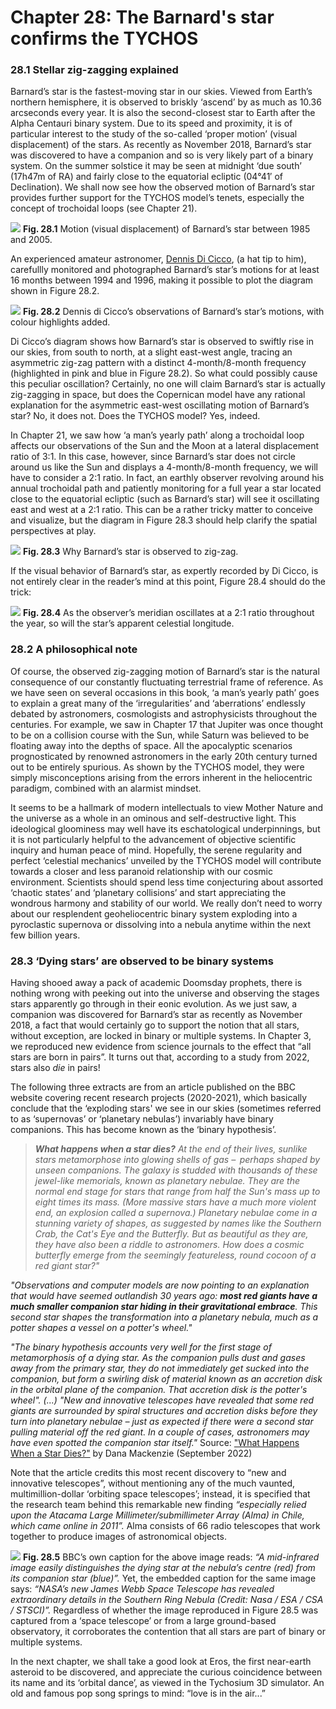 Chapter 28: The Barnard's star confirms the TYCHOS
===========================================

### 28.1 Stellar zig-zagging explained

Barnard’s star is the fastest-moving star in our skies. Viewed from Earth’s northern hemisphere, it is observed to briskly ‘ascend’ by as much as 10.36 arcseconds every year. It is also the second-closest star to Earth after the Alpha Centauri binary system. Due to its speed and proximity, it is of particular interest to the study of the so-called ‘proper motion’ (visual displacement) of the stars. As recently as November 2018, Barnard’s star was discovered to have a companion and so is very likely part of a binary system. On the summer solstice it may be seen at midnight ‘due south’ (17h47m of RA) and fairly close to the equatorial ecliptic (04°41′ of Declination). We shall now see how the observed motion of Barnard’s star provides further support for the TYCHOS model’s tenets, especially the concept of trochoidal loops (see Chapter 21).

![](https://septclues.com/TYCHOS/BarnardsStar_1985_2005.jpg)
**Fig. 28.1** Motion (visual displacement) of Barnard’s star between 1985 and 2005.

An experienced amateur astronomer, [Dennis Di Cicco](https://en.wikipedia.org/wiki/Dennis_di_Cicco), (a hat tip to him), carefullly monitored and photographed Barnard’s star’s motions for at least 16 months between 1994 and 1996, making it possible to plot the diagram shown in Figure 28.2.

![](https://septclues.com/TYCHOS/BarnardsStar_DECICCO_01.jpg)
**Fig. 28.2** Dennis di Cicco’s observations of Barnard’s star’s motions, with colour highlights added.

Di Cicco’s diagram shows how Barnard’s star is observed to swiftly rise in our skies, from south to north, at a slight east-west angle, tracing an asymmetric zig-zag pattern with a distinct 4-month/8-month frequency (highlighted in pink and blue in Figure 28.2). So what could possibly cause this peculiar oscillation? Certainly, no one will claim Barnard’s star is actually zig-zagging in space, but does the Copernican model have any rational explanation for the asymmetric east-west oscillating motion of Barnard’s star? No, it does not. Does the TYCHOS model? Yes, indeed.

In Chapter 21, we saw how ‘a man’s yearly path’ along a trochoidal loop affects our observations of the Sun and the Moon at a lateral displacement ratio of 3:1. In this case, however, since Barnard’s star does not circle around us like the Sun and displays a 4-month/8-month frequency, we will have to consider a 2:1 ratio. In fact, an earthly observer revolving around his annual trochoidal path and patiently monitoring for a full year a star located close to the equatorial ecliptic (such as Barnard’s star) will see it oscillating east and west at a 2:1 ratio. This can be a rather tricky matter to conceive and visualize, but the diagram in Figure 28.3 should help clarify the spatial perspectives at play.

![](https://septclues.com/TYCHOS/BarnardsStar_1994_1995_01.jpg)
**Fig. 28.3** Why Barnard’s star is observed to zig-zag.

If the visual behavior of Barnard’s star, as expertly recorded by Di Cicco, is not entirely clear in the reader’s mind at this point, Figure 28.4 should do the trick:

![](https://septclues.com/TYCHOS/BarnardsStar_TYCHOSIUM.jpg)
**Fig. 28.4** As the observer’s meridian oscillates at a 2:1 ratio throughout the year, so will the star’s apparent celestial longitude.

### 28.2 A philosophical note

Of course, the observed zig-zagging motion of Barnard’s star is the natural consequence of our constantly fluctuating terrestrial frame of reference. As we have seen on several occasions in this book, ‘a man’s yearly path’ goes to explain a great many of the ‘irregularities’ and ‘aberrations’ endlessly debated by astronomers, cosmologists and astrophysicists throughout the centuries. For example, we saw in Chapter 17 that Jupiter was once thought to be on a collision course with the Sun, while Saturn was believed to be floating away into the depths of space. All the apocalyptic scenarios prognosticated by renowned astronomers in the early 20th century turned out to be entirely spurious. As shown by the TYCHOS model, they were simply misconceptions arising from the errors inherent in the heliocentric paradigm, combined with an alarmist mindset.

It seems to be a hallmark of modern intellectuals to view Mother Nature and the universe as a whole in an ominous and self-destructive light. This ideological gloominess may well have its eschatological underpinnings, but it is not particularly helpful to the advancement of objective scientific inquiry and human peace of mind. Hopefully, the serene regularity and perfect ‘celestial mechanics’ unveiled by the TYCHOS model will contribute towards a closer and less paranoid relationship with our cosmic environment. Scientists should spend less time conjecturing about assorted ‘chaotic states’ and ‘planetary collisions’ and start appreciating the wondrous harmony and stability of our world. We really don’t need to worry about our resplendent geoheliocentric binary system exploding into a pyroclastic supernova or dissolving into a nebula anytime within the next few billion years.


### 28.3 ‘Dying stars’ are observed to be binary systems

Having shooed away a pack of academic Doomsday prophets, there is nothing wrong with peeking out into the universe and observing the stages stars apparently go through in their eonic evolution. As we just saw, a companion was discovered for Barnard’s star as recently as November 2018, a fact that would certainly go to support the notion that all stars, without exception, are locked in binary or multiple systems. In Chapter 3, we reproduced new evidence from science journals to the effect that “all stars are born in pairs”. It turns out that, according to a study from 2022, stars also _die_ in pairs!

The following three extracts are from an article published on the BBC website covering recent research projects (2020-2021), which basically conclude that the ‘exploding stars' we see in our skies (sometimes referred to as ‘supernovas’ or ‘planetary nebulas’) invariably have binary companions. This has become known as the ‘binary hypothesis’.

>_**What happens when a star dies?** At the end of their lives, sunlike stars metamorphose into glowing shells of gas –  perhaps shaped by unseen companions. The galaxy is studded with thousands of these jewel-like memorials, known as planetary nebulae. They are the normal end stage for stars that range from half the Sun's mass up to eight times its mass. (More massive stars have a much more violent end, an explosion called a supernova.) Planetary nebulae come in a stunning variety of shapes, as suggested by names like the Southern Crab, the Cat's Eye and the Butterfly. But as beautiful as they are, they have also been a riddle to astronomers. How does a cosmic butterfly emerge from the seemingly featureless, round cocoon of a red giant star?"_

_"Observations and computer models are now pointing to an explanation that would have seemed outlandish 30 years ago: **most red giants have a much smaller companion star hiding in their gravitational embrace**. This second star shapes the transformation into a planetary nebula, much as a potter shapes a vessel on a potter's wheel."_

_"The binary hypothesis accounts very well for the first stage of metamorphosis of a dying star. As the companion pulls dust and gases away from the primary star, they do not immediately get sucked into the companion, but form a swirling disk of material known as an accretion disk in the orbital plane of the companion. That accretion disk is the potter's wheel". (...) "New and innovative telescopes have revealed that some red giants are surrounded by spiral structures and accretion disks before they turn into planetary nebulae – just as expected if there were a second star pulling material off the red giant. In a couple of cases, astronomers may have even spotted the companion star itself."_ Source: ["What Happens When a Star Dies?"](https://www.bbc.com/future/article/20220901-what-happens-when-a-star-dies) by Dana Mackenzie (September 2022)

Note that the article credits this most recent discovery to “new and innovative telescopes”, without mentioning any of the much vaunted, multimillion-dollar ‘orbiting space telescopes’; instead, it is specified that the research team behind this remarkable new finding _“especially relied upon the Atacama Large Millimeter/submillimeter Array (Alma) in Chile, which came online in 2011”._ Alma consists of 66 radio telescopes that work together to produce images of astronomical objects.    

![](https://septclues.com/TYCHOS/DYING_STARS_are_binaries_03.jpg)
**Fig. 28.5** BBC’s own caption for the above image reads: _“A mid-infrared image easily distinguishes the dying star at the nebula’s centre (red) from its companion star (blue)”._ Yet, the embedded caption for the same image says: _“NASA’s new James Webb Space Telescope has revealed extraordinary details in the Southern Ring Nebula (Credit: Nasa / ESA / CSA / STSCI)”._ Regardless of whether the image reproduced in Figure 28.5 was captured from a ‘space telescope’ or from a large ground-based observatory, it corroborates the contention that all stars are part of binary or multiple systems.

In the next chapter, we shall take a good look at Eros, the first near-earth asteroid to be discovered, and appreciate the curious coincidence between its name and its ‘orbital dance’, as viewed in the Tychosium 3D simulator. An old and famous pop song springs to mind: “love is in the air...”
